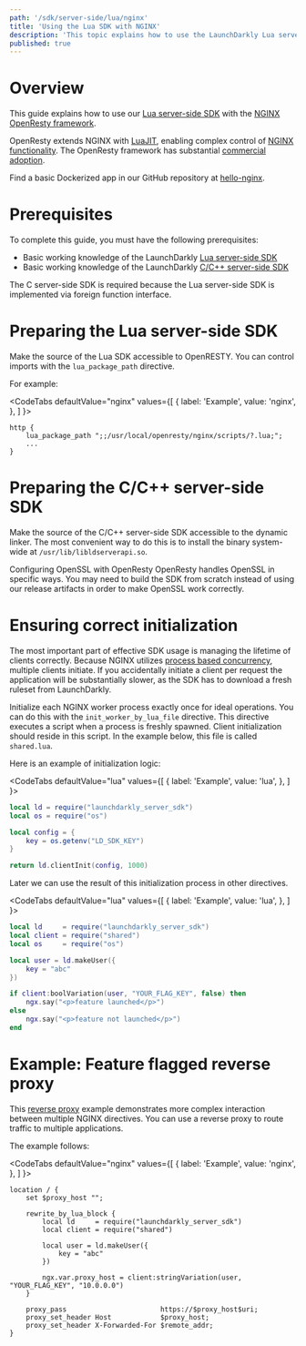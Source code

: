 ```yaml
---
path: '/sdk/server-side/lua/nginx'
title: 'Using the Lua SDK with NGINX'
description: 'This topic explains how to use the LaunchDarkly Lua server-side SDK with NGINX'
published: true
---
```


# Overview

This guide explains how to use our [Lua server-side SDK](https://github.com/launchdarkly/lua-server-sdk) with the [NGINX OpenResty framework](https://openresty.org).

OpenResty extends NGINX with [LuaJIT](https://luajit.org/), enabling complex control of [NGINX functionality](https://openresty-reference.readthedocs.io/en/latest/Lua_Nginx_API/). The OpenResty framework has substantial [commercial adoption](https://openresty.com/en/#mosaic-section).

Find a basic Dockerized app in our GitHub repository at [hello-nginx](https://github.com/launchdarkly/hello-nginx).

# Prerequisites

To complete this guide, you must have the following prerequisites:

* Basic working knowledge of the LaunchDarkly [Lua server-side SDK](/sdk/server-side/lua)
* Basic working knowledge of the LaunchDarkly [C/C++ server-side SDK](/sdk/server-side/c-c--)

The C server-side SDK is required because the Lua server-side SDK is implemented via foreign function interface.

# Preparing the Lua server-side SDK

Make the source of the Lua SDK accessible to OpenRESTY. You can control imports with the `lua_package_path` directive.

For example:

<CodeTabs
  defaultValue="nginx"
  values={[
    { label: 'Example', value: 'nginx', },
  ]
}>
<CodeTabItem value="nginx">

```nginx
http {
    lua_package_path ";;/usr/local/openresty/nginx/scripts/?.lua;";
    ...
}
```

</CodeTabItem>
</CodeTabs>

# Preparing the C/C++ server-side SDK

Make the source of the C/C++ server-side SDK accessible to the dynamic linker. The most convenient way to do this is to install the binary system-wide at `/usr/lib/libldserverapi.so`.

<Callout intent="alert">
<CalloutTitle>Configuring OpenSSL with OpenResty</CalloutTitle>
<CalloutDescription>OpenResty handles OpenSSL in specific ways. You may need to build the SDK from scratch instead of using our release artifacts in order to make OpenSSL work correctly.</CalloutDescription>
</Callout>

# Ensuring correct initialization

The most important part of effective SDK usage is managing the lifetime of clients correctly. Because NGINX utilizes [process based concurrency](https://stackoverflow.com/questions/4315292/concurrency-processes-vs-threads), multiple clients initiate. If you accidentally initiate a client per request the application will be substantially slower, as the SDK has to download a fresh ruleset from LaunchDarkly.

Initialize each NGINX worker process exactly once for ideal operations. You can do this with the `init_worker_by_lua_file` directive. This directive executes a script when a process is freshly spawned. Client initialization should reside in this script. In the example below, this file is called `shared.lua`.

Here is an example of initialization logic:

<CodeTabs
  defaultValue="lua"
  values={[
    { label: 'Example', value: 'lua', },
  ]
}>
<CodeTabItem value="lua">

```lua
local ld = require("launchdarkly_server_sdk")
local os = require("os")

local config = {
    key = os.getenv("LD_SDK_KEY")
}

return ld.clientInit(config, 1000)
```

</CodeTabItem>
</CodeTabs>

Later we can use the result of this initialization process in other directives.

<CodeTabs
  defaultValue="lua"
  values={[
    { label: 'Example', value: 'lua', },
  ]
}>
<CodeTabItem value="lua">

```lua
local ld     = require("launchdarkly_server_sdk")
local client = require("shared")
local os     = require("os")

local user = ld.makeUser({
    key = "abc"
})

if client:boolVariation(user, "YOUR_FLAG_KEY", false) then
    ngx.say("<p>feature launched</p>")
else
    ngx.say("<p>feature not launched</p>")
end
```

</CodeTabItem>
</CodeTabs>

# Example: Feature flagged reverse proxy

This [reverse proxy](https://en.wikipedia.org/wiki/Reverse_proxy) example demonstrates more complex interaction between multiple NGINX directives. You can use a reverse proxy to route traffic to multiple applications.

The example follows:

<CodeTabs
  defaultValue="nginx"
  values={[
    { label: 'Example', value: 'nginx', },
  ]
}>
<CodeTabItem value="nginx">

```nginx
location / {
    set $proxy_host "";

    rewrite_by_lua_block {
        local ld     = require("launchdarkly_server_sdk")
        local client = require("shared")

        local user = ld.makeUser({
            key = "abc"
        })

        ngx.var.proxy_host = client:stringVariation(user, "YOUR_FLAG_KEY", "10.0.0.0")
    }

    proxy_pass                       https://$proxy_host$uri;
    proxy_set_header Host            $proxy_host;
    proxy_set_header X-Forwarded-For $remote_addr;
}
```

</CodeTabItem>
</CodeTabs>
